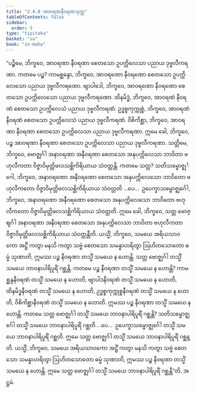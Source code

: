 ```yaml
---
title: "2.4.8 အာဝရဏနီဝရဏသုတ္တ"
tableOfContents: false
sidebar:
  order: 9
type: "tipitaka"
basket: "su"
book: "sn-maha"
---
```



<DynamicBreadcrumb />

<Division number="219" book="sn-maha">

<Paragraph number="515" book="sn-maha">
“ပဉ္စိမေ, ဘိက္ခဝေ, အာဝရဏာ နီဝရဏာ စေတသော ဥပက္ကိလေသာ ပညာယ ဒုဗ္ဗလီကရဏာ. ကတမေ ပဉ္စ? ကာမစ္ဆန္ဒော, ဘိက္ခဝေ, အာဝရဏော နီဝရဏော စေတသော ဥပက္ကိလေသော ပညာယ ဒုဗ္ဗလီကရဏော. ဗျာပါဒေါ, ဘိက္ခဝေ, အာဝရဏော နီဝရဏော စေတသော ဥပက္ကိလေသော ပညာယ ဒုဗ္ဗလီကရဏော. ထိနမိဒ္ဓံ, ဘိက္ခဝေ, အာဝရဏံ နီဝရဏံ စေတသော ဥပက္ကိလေသံ ပညာယ ဒုဗ္ဗလီကရဏံ. ဥဒ္ဓစ္စကုက္ကုစ္စံ, ဘိက္ခဝေ, အာဝရဏံ နီဝရဏံ စေတသော ဥပက္ကိလေသံ ပညာယ ဒုဗ္ဗလီကရဏံ. ဝိစိကိစ္ဆာ, ဘိက္ခဝေ, အာဝရဏာ နီဝရဏာ စေတသော ဥပက္ကိလေသာ ပညာယ ဒုဗ္ဗလီကရဏာ. ဣမေ ခေါ, ဘိက္ခဝေ, ပဉ္စ အာဝရဏာ နီဝရဏာ စေတသော ဥပက္ကိလေသာ ပညာယ ဒုဗ္ဗလီကရဏာ.
</Paragraph>

<Paragraph number="516" book="sn-maha">
သတ္တိမေ, ဘိက္ခဝေ, ဗောဇ္ဈင်္ဂါ အနာဝရဏာ အနီဝရဏာ စေတသော အနုပက္ကိလေသာ ဘာဝိတာ ဗဟုလီကတာ ဝိဇ္ဇာဝိမုတ္တိဖလသစ္ဆိကိရိယာယ သံဝတ္တန္တိ. ကတမေ သတ္တ? သတိသမ္ဗောဇ္ဈင်္ဂေါ, ဘိက္ခဝေ, အနာဝရဏော အနီဝရဏော စေတသော အနုပက္ကိလေသော ဘာဝိတော ဗဟုလီကတော ဝိဇ္ဇာဝိမုတ္တိဖလသစ္ဆိကိရိယာယ သံဝတ္တတိ …ပေ…  ဥပေက္ခာသမ္ဗောဇ္ဈင်္ဂေါ, ဘိက္ခဝေ, အနာဝရဏော အနီဝရဏော စေတသော အနုပက္ကိလေသော ဘာဝိတော ဗဟုလီကတော ဝိဇ္ဇာဝိမုတ္တိဖလသစ္ဆိကိရိယာယ သံဝတ္တတိ. ဣမေ ခေါ, ဘိက္ခဝေ, သတ္တ ဗောဇ္ဈင်္ဂါ အနာဝရဏာ အနီဝရဏာ စေတသော အနုပက္ကိလေသာ ဘာဝိတာ ဗဟုလီကတာ ဝိဇ္ဇာဝိမုတ္တိဖလသစ္ဆိကိရိယာယ သံဝတ္တန္တီတိ.
</Paragraph>

<Paragraph number="517" book="sn-maha">
ယသ္မိံ, ဘိက္ခဝေ, သမယေ အရိယသာဝကော အဋ္ဌိံ ကတွာ မနသိ ကတွာ သဗ္ဗံ စေတသော သမန္နာဟရိတွာ ဩဟိတသောတော ဓမ္မံ သုဏာတိ, ဣမဿ ပဉ္စ နီဝရဏာ တသ္မိံ သမယေ န ဟောန္တိ. သတ္တ ဗောဇ္ဈင်္ဂါ တသ္မိံ သမယေ ဘာဝနာပါရိပူရိံ ဂစ္ဆန္တိ.
</Paragraph>

<Paragraph number="518" book="sn-maha">
ကတမေ ပဉ္စ နီဝရဏာ တသ္မိံ သမယေ န ဟောန္တိ? ကာမစ္ဆန္ဒနီဝရဏံ တသ္မိံ သမယေ န ဟောတိ, ဗျာပါဒနီဝရဏံ တသ္မိံ သမယေ န ဟောတိ, ထိနမိဒ္ဓနီဝရဏံ တသ္မိံ သမယေ န ဟောတိ, ဥဒ္ဓစ္စကုက္ကုစ္စနီဝရဏံ တသ္မိံ သမယေ န ဟောတိ, ဝိစိကိစ္ဆာနီဝရဏံ တသ္မိံ သမယေ န ဟောတိ. ဣမဿ ပဉ္စ နီဝရဏာ တသ္မိံ သမယေ န ဟောန္တိ.
</Paragraph>

<Paragraph number="519" book="sn-maha">
ကတမေ သတ္တ ဗောဇ္ဈင်္ဂါ တသ္မိံ သမယေ ဘာဝနာပါရိပူရိံ ဂစ္ဆန္တိ? သတိသမ္ဗောဇ္ဈင်္ဂေါ တသ္မိံ သမယေ ဘာဝနာပါရိပူရိံ ဂစ္ဆတိ …ပေ…  ဥပေက္ခာသမ္ဗောဇ္ဈင်္ဂေါ တသ္မိံ သမယေ ဘာဝနာပါရိပူရိံ ဂစ္ဆတိ. ဣမေ သတ္တ ဗောဇ္ဈင်္ဂါ တသ္မိံ သမယေ ဘာဝနာပါရိပူရိံ ဂစ္ဆန္တိ. ယသ္မိံ, ဘိက္ခဝေ, သမယေ အရိယသာဝကော အဋ္ဌိံ ကတွာ မနသိ ကတွာ သဗ္ဗံ စေတသော သမန္နာဟရိတွာ ဩဟိတသောတော ဓမ္မံ သုဏာတိ, ဣမဿ ပဉ္စ နီဝရဏာ တသ္မိံ သမယေ န ဟောန္တိ. ဣမေ သတ္တ ဗောဇ္ဈင်္ဂါ တသ္မိံ သမယေ ဘာဝနာပါရိပူရိံ ဂစ္ဆန္တီ”တိ.

</Paragraph>
</Division>

<Paragraph number="520" type="center" book="sn-maha">
အဋ္ဌမံ.
</Paragraph>